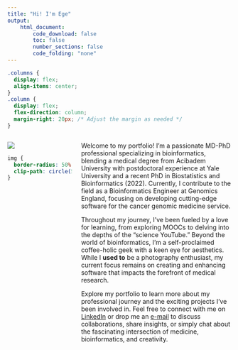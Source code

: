 ```yaml
---
title: "Hi! I'm Ege"
output:
    html_document:
        code_download: false
        toc: false
        number_sections: false
        code_folding: "none"
---
```


```css
.columns {
  display: flex;
  align-items: center;
}
.column {
  display: flex;
  flex-direction: column;
  margin-right: 20px; /* Adjust the margin as needed */
}
```

:::: {.columns}
::: {.column width="30%"}
![](CV_doc/photo.jpeg)
```css
img {
  border-radius: 50%;
  clip-path: circle(50%);
}
```
:::
::: {.column width="70%"}
Welcome to my portfolio! I'm a passionate MD-PhD professional specializing in bioinformatics, blending a medical degree from Acibadem University with postdoctoral experience at Yale University and a recent PhD in Biostatistics and Bioinformatics (2022). Currently, I contribute to the field as a Bioinformatics Engineer at Genomics England, focusing on developing cutting-edge software for the cancer genomic medicine service.

Throughout my journey, I've been fueled by a love for learning, from exploring MOOCs to delving into the depths of the "science YouTube." Beyond the world of bioinformatics, I'm a self-proclaimed coffee-holic geek with a keen eye for aesthetics. While I **used to** be a photography enthusiast, my current focus remains on creating and enhancing software that impacts the forefront of medical research.

Explore my portfolio to learn more about my professional journey and the exciting projects I've been involved in. Feel free to connect with me on [LinkedIn](https://www.linkedin.com/in/ege-ulgen/) or drop me an [e-mail](mailto:Ege.Ulgen@genomicsengland.co.uk) to discuss collaborations, share insights, or simply chat about the fascinating intersection of medicine, bioinformatics, and creativity.
:::
::::



